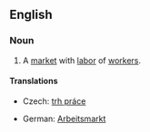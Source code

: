 ==English==
{{wikipedia|Labor economics}}
===Noun===
{{en-noun|sg=[[labor]] [[market]]}}

# {{economics}} A [[market]] with [[labor]] of [[worker]]s.

====Translations====
{{trans-top|market}}
* Czech: [[trh práce]] {{m}}
{{trans-mid}}
* German: [[Arbeitsmarkt]] {{m}}
{{trans-bottom}}